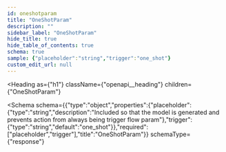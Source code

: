 ```yaml
---
id: oneshotparam
title: "OneShotParam"
description: ""
sidebar_label: "OneShotParam"
hide_title: true
hide_table_of_contents: true
schema: true
sample: {"placeholder":"string","trigger":"one_shot"}
custom_edit_url: null
---
```



<Heading
  as={"h1"}
  className={"openapi__heading"}
  children={"OneShotParam"}
>
</Heading>





<Schema
  schema={{"type":"object","properties":{"placeholder":{"type":"string","description":"Included so that the model is generated and prevents action from always being trigger flow param"},"trigger":{"type":"string","default":"one_shot"}},"required":["placeholder","trigger"],"title":"OneShotParam"}}
  schemaType={"response"}
>
  
</Schema>
            